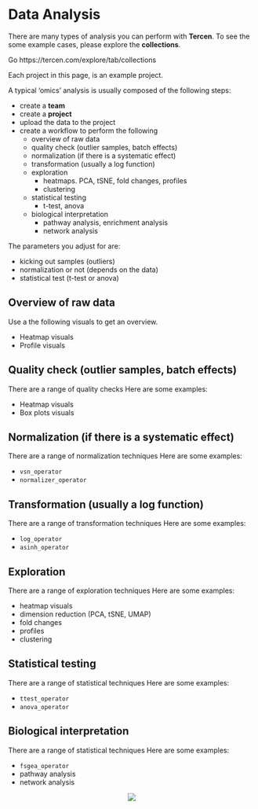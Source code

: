 # Data Analysis {#analysis}

There are many types of analysis you can perform with __Tercen__.
To see the some example cases, please explore the __collections__.

Go https://tercen.com/explore/tab/collections

Each project in this page, is an example project.

A typical 'omics' analysis is usually composed of the following steps:

* create a __team__
* create a __project__
* upload the data to the project
* create a workflow to perform  the following
    * overview of raw data
    * quality check (outlier samples, batch effects)
    * normalization (if there is a systematic effect)
    * transformation (usually a log function)
    * exploration
        * heatmaps. PCA, tSNE, fold changes, profiles
        * clustering
    * statistical testing
        * t-test, anova
    * biological interpretation 
        * pathway analysis, enrichment analysis
        * network analysis

The parameters you adjust for are:

* kicking out samples (outliers)
* normalization or not (depends on the data)
* statistical test (t-test or anova)
    
## Overview of raw data {-}

Use a the following visuals to get an overview.

* Heatmap visuals
* Profile visuals

## Quality check (outlier samples, batch effects) {-}

There are a range of quality checks
Here are some examples:

* Heatmap visuals
* Box plots visuals

## Normalization (if there is a systematic effect) {-}

There are a range of normalization techniques
Here are some examples:

* `vsn_operator`
* `normalizer_operator`

## Transformation (usually a log function) {-}
There are a range of transformation techniques
Here are some examples:

* `log_operator`
* `asinh_operator`

## Exploration {-}
There are a range of exploration techniques
Here are some examples:

* heatmap visuals
* dimension reduction (PCA, tSNE, UMAP)
* fold changes
* profiles
* clustering

## Statistical testing {-}
There are a range of statistical techniques
Here are some examples:

* `ttest_operator`
* `anova_operator`

## Biological interpretation  {-}
There are a range of statistical techniques
Here are some examples:

* `fsgea_operator`
* pathway analysis
* network analysis


<center>![](images\share.png)</center>

